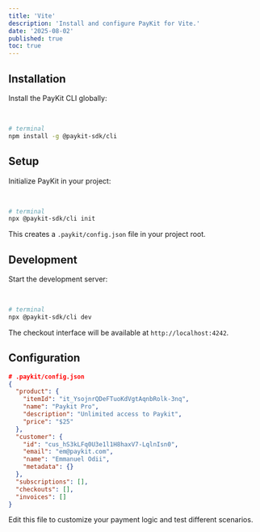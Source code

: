 ```yaml
---
title: 'Vite'
description: 'Install and configure PayKit for Vite.'
date: '2025-08-02'
published: true
toc: true
---
```


## Installation

Install the PayKit CLI globally:

<br />

```bash
# terminal
npm install -g @paykit-sdk/cli
```

## Setup

Initialize PayKit in your project:

<br />

```bash
# terminal
npx @paykit-sdk/cli init
```

This creates a `.paykit/config.json` file in your project root.

## Development

Start the development server:

<br />

```bash
# terminal
npx @paykit-sdk/cli dev
```

The checkout interface will be available at `http://localhost:4242`.

## Configuration

```json
# .paykit/config.json
{
  "product": {
    "itemId": "it_YsojnrQDeFTuoKdVgtAqnbRolk-3nq",
    "name": "Paykit Pro",
    "description": "Unlimited access to Paykit",
    "price": "$25"
  },
  "customer": {
    "id": "cus_hS3kLFq0U3e1l1H8haxV7-LqlnIsn0",
    "email": "em@paykit.com",
    "name": "Emmanuel Odii",
    "metadata": {}
  },
  "subscriptions": [],
  "checkouts": [],
  "invoices": []
}
```

Edit this file to customize your payment logic and test different scenarios.

